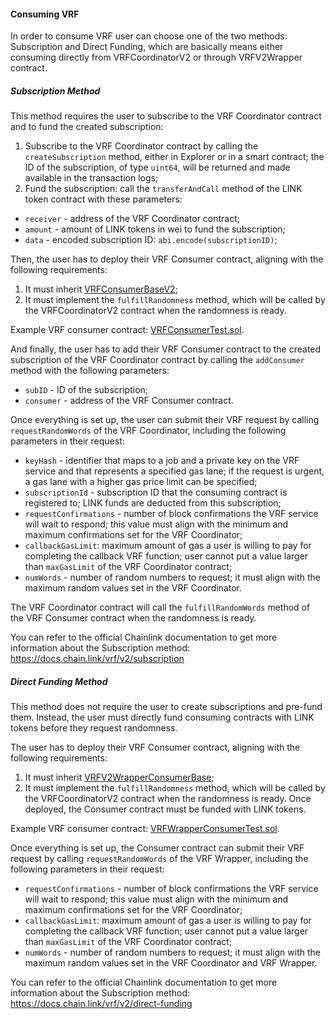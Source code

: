 #### Consuming VRF
In order to consume VRF user can choose one of the two methods: Subscription and Direct Funding,
which are basically means either consuming directly from VRFCoordinatorV2 or through VRFV2Wrapper contract.

##### Subscription Method
This method requires the user to subscribe to the VRF Coordinator contract and to fund the created subscription:
1. Subscribe to the VRF Coordinator contract by calling the `createSubscription` method, either in Explorer or in a smart contract; the ID of the subscription, of type `uint64`, will be returned and made available in the transaction logs;
2. Fund the subscription: call the `transferAndCall` method of the LINK token contract with these parameters:
  * `receiver` - address of the VRF Coordinator contract;
  * `amount` - amount of LINK tokens in wei to fund the subscription;
  * `data` - encoded subscription ID: `abi.encode(subscriptionID)`;

Then, the user has to deploy their VRF Consumer contract, aligning with the following requirements:
1. It must inherit [VRFConsumerBaseV2](https://github.com/smartcontractkit/chainlink/blob/master/contracts/src/v0.8/vrf/VRFConsumerBaseV2.sol);
2. It must implement the `fulfillRandomness` method, which will be called by the VRFCoordinatorV2 contract when the randomness is ready.

Example VRF consumer contract: [VRFConsumerTest.sol](plugin%2Fcontracts%2Fv0.8%2FVRFConsumerTest.sol).

And finally, the user has to add their VRF Consumer contract to the created subscription of the VRF Coordinator contract by calling the `addConsumer` method with the following parameters:
* `subID` - ID of the subscription;
* `consumer` - address of the VRF Consumer contract.

Once everything is set up, the user can submit their VRF request by calling `requestRandomWords` of the VRF Coordinator, including the following parameters in their request:
* `keyHash` - identifier that maps to a job and a private key on the VRF service and that represents a specified gas lane; if the request is urgent, a gas lane with a higher gas price limit can be specified;
* `subscriptionId` - subscription ID that the consuming contract is registered to; LINK funds are deducted from this subscription;
* `requestConfirmations` - number of block confirmations the VRF service will wait to respond; this value must align with the minimum and maximum confirmations set for the VRF Coordinator;
* `callbackGasLimit`: maximum amount of gas a user is willing to pay for completing the callback VRF function; user cannot put a value larger than `maxGasLimit` of the VRF Coordinator contract;
* `numWords` - number of random numbers to request; it must align with the maximum random values set in the VRF Coordinator.

The VRF Coordinator contract will call the `fulfillRandomWords` method of the VRF Consumer contract when the randomness is ready.

You can refer to the official Chainlink documentation to get more information about the Subscription method:  
https://docs.chain.link/vrf/v2/subscription

##### Direct Funding Method
This method does not require the user to create subscriptions and pre-fund them. Instead, the user must directly fund consuming contracts with LINK tokens before they request randomness.

The user has to deploy their VRF Consumer contract, aligning with the following requirements:
1. It must inherit [VRFV2WrapperConsumerBase](https://github.com/smartcontractkit/chainlink/blob/master/contracts/src/v0.8/vrf/VRFV2WrapperConsumerBase.sol);
2. It must implement the `fulfillRandomness` method, which will be called by the VRFCoordinatorV2 contract when the randomness is ready.
   Once deployed, the Consumer contract must be funded with LINK tokens.

Example VRF consumer contract: [VRFWrapperConsumerTest.sol](plugin%2Fcontracts%2Fv0.8%2FVRFWrapperConsumerTest.sol).

Once everything is set up, the Consumer contract can submit their VRF request by calling `requestRandomWords` of the VRF Wrapper, including the following parameters in their request:
* `requestConfirmations` - number of block confirmations the VRF service will wait to respond; this value must align with the minimum and maximum confirmations set for the VRF Coordinator;
* `callbackGasLimit`: maximum amount of gas a user is willing to pay for completing the callback VRF function; user cannot put a value larger than `maxGasLimit` of the VRF Coordinator contract;
* `numWords` - number of random numbers to request; it must align with the maximum random values set in the VRF Coordinator and VRF Wrapper.

You can refer to the official Chainlink documentation to get more information about the Subscription method:  
https://docs.chain.link/vrf/v2/direct-funding
